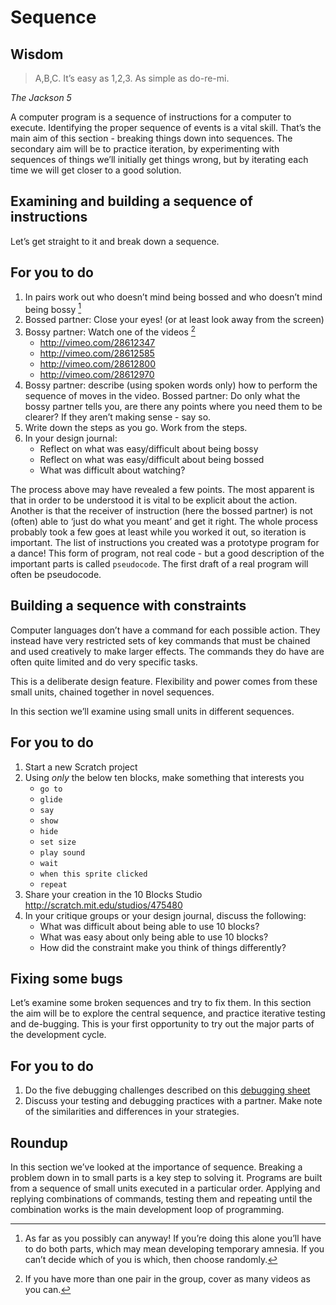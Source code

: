 # Sequence



:::{.callout-tip}
## Wisdom

>A,B,C. It's easy as 1,2,3. As simple as do-re-mi.

*The Jackson 5*
:::

A computer program is a sequence of instructions for a computer to execute. Identifying the proper sequence of events is a vital skill. That's the main aim of this section - breaking things down into sequences. The secondary aim will be to practice iteration, by experimenting with sequences of things we'll initially get things wrong, but by iterating each time we will get closer to a good solution.

## Examining and building a sequence of instructions

Let's get straight to it and break down a sequence.

:::{.callout-tip}
## For you to do

  1. In pairs work out who doesn't mind being bossed and who doesn't mind being bossy [^1]
  2. Bossed partner: Close your eyes! (or at least look away from the screen)
  3. Bossy partner: Watch one of the videos [^2]
        * [http://vimeo.com/28612347](http://vimeo.com/28612347)
        * [http://vimeo.com/28612585](http://vimeo.com/28612585)
        * [http://vimeo.com/28612800](http://vimeo.com/28612800) 
        * [http://vimeo.com/28612970](http://vimeo.com/28612970)
  4. Bossy partner: describe (using spoken words only) how to perform the sequence of moves in the video. Bossed partner: Do only what the bossy partner tells you, are there any points where you need them to be clearer? If they aren't making sense - say so.
  5. Write down the steps as you go. Work from the steps.
  6. In your design journal:
        * Reflect on what was easy/difficult about being bossy
        * Reflect on what was easy/difficult about being bossed
        * What was difficult about watching?



[^1]: As far as you possibly can anyway! If you're doing this alone you'll have to do both parts, which may mean developing temporary amnesia. If you can't decide which of you is which, then choose randomly.

[^2]: If you have more than one pair in the group, cover as many videos as you can.


:::

The process above may have revealed a few points. The most apparent is that in order to be understood it is vital to be explicit about the action. Another is that the receiver of instruction (here the bossed partner) is not (often) able to 'just do what you meant' and get it right. The whole process probably took a few goes at least while you worked it out, so iteration is important. The list of instructions you created was a prototype program for a dance! This form of program, not real code - but a good description of the important parts is called `pseudocode`. The first draft of a real program will often be pseudocode.

## Building a sequence with constraints

Computer languages don't have a command for each possible action. They instead have very restricted sets of key commands that must be chained and used creatively to make larger effects. The commands they do have are often quite limited and do very specific tasks. 

This is a deliberate design feature. Flexibility and power comes from these small units, chained together in novel sequences.

In this section we'll examine using small units in different sequences.

:::{.callout-tip}
## For you to do

  1. Start a new Scratch project
  2. Using _only_ the below ten blocks, make something that interests you
        * `go to`
        * `glide`
        * `say`
        * `show`
        * `hide`
        * `set size`
        * `play sound`
        * `wait`
        * `when this sprite clicked`
        * `repeat`
  3. Share your creation in the 10 Blocks Studio [http://scratch.mit.edu/studios/475480](http://scratch.mit.edu/studios/475480)
  4. In your critique groups or your design journal, discuss the following:
        * What was difficult about being able to use 10 blocks?
        * What was easy about only being able to use 10 blocks?
        * How did the constraint make you think of things differently?

:::

## Fixing some bugs

Let's examine some broken sequences and try to fix them. In this section the aim will be to explore the central sequence, and practice iterative testing and de-bugging. This is your first opportunity to try out the major parts of the development cycle.

:::{.callout-tip}
## For you to do

  1. Do the five debugging challenges described on this [debugging sheet](worksheets/scratch_debugging.pdf)
  2. Discuss your testing and debugging practices with a partner. Make note of the similarities and differences in your strategies.

:::


:::{.callout-note}
## Roundup

In this section we've looked at the importance of sequence. Breaking a problem down in to small parts is a key step to solving it. Programs are built from a sequence of small units executed in a particular order. Applying and replying combinations of commands, testing them and repeating until the combination works is the main development loop of programming.

:::
